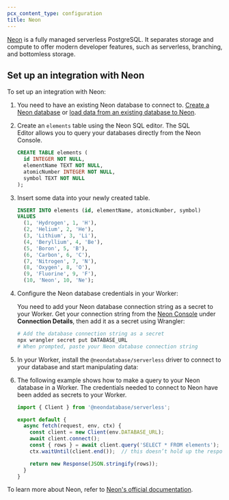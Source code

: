 ```yaml
---
pcx_content_type: configuration
title: Neon
---
```



[Neon](https://neon.tech/) is a fully managed serverless PostgreSQL. It separates storage and compute to offer modern developer features, such as serverless, branching, and bottomless storage.

## Set up an integration with Neon

To set up an integration with Neon:

1. You need to have an existing Neon database to connect to. [Create a Neon database](https://neon.tech/docs/postgres/tutorial-createdb#create-a-table) or [load data from an existing database to Neon](https://neon.tech/docs/import/import-from-postgres).

2. Create an `elements` table using the Neon SQL editor. The SQL Editor allows you to query your databases directly from the Neon Console.

   ```sql
   CREATE TABLE elements (
     id INTEGER NOT NULL,
     elementName TEXT NOT NULL,
     atomicNumber INTEGER NOT NULL,
     symbol TEXT NOT NULL
   );
   ```

3. Insert some data into your newly created table.

   ```sql
   INSERT INTO elements (id, elementName, atomicNumber, symbol)
   VALUES
     (1, 'Hydrogen', 1, 'H'),
     (2, 'Helium', 2, 'He'),
     (3, 'Lithium', 3, 'Li'),
     (4, 'Beryllium', 4, 'Be'),
     (5, 'Boron', 5, 'B'),
     (6, 'Carbon', 6, 'C'),
     (7, 'Nitrogen', 7, 'N'),
     (8, 'Oxygen', 8, 'O'),
     (9, 'Fluorine', 9, 'F'),
     (10, 'Neon', 10, 'Ne');
   ```

4. Configure the Neon database credentials in your Worker:

   You need to add your Neon database connection string as a secret to your Worker. Get your connection string from the [Neon Console](https://console.neon.tech) under **Connection Details**, then add it as a secret using Wrangler:

   ```sh
   # Add the database connection string as a secret
   npx wrangler secret put DATABASE_URL
   # When prompted, paste your Neon database connection string
   ```

5. In your Worker, install the `@neondatabase/serverless` driver to connect to your database and start manipulating data:

   <PackageManagers pkg="@neondatabase/serverless" />

6. The following example shows how to make a query to your Neon database in a Worker. The credentials needed to connect to Neon have been added as secrets to your Worker.

   ```js
   import { Client } from '@neondatabase/serverless';

   export default {
     async fetch(request, env, ctx) {
       const client = new Client(env.DATABASE_URL);
       await client.connect();
       const { rows } = await client.query('SELECT * FROM elements');
       ctx.waitUntil(client.end());  // this doesn’t hold up the response

       return new Response(JSON.stringify(rows));
     }
   }
   ```

To learn more about Neon, refer to [Neon's official documentation](https://neon.tech/docs/introduction).

